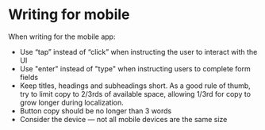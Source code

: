 # Writing for mobile

When writing for the mobile app:

 - Use “tap” instead of “click” when instructing the user to interact with the UI
 - Use "enter" instead of "type" when instructing users to complete form fields
- Keep titles, headings and subheadings short. As a good rule of thumb, try to limit copy to 2/3rds of available space, allowing 1/3rd for copy to grow longer during localization.
- Button copy should be no longer than 3 words
- Consider the device — not all mobile devices are the same size
